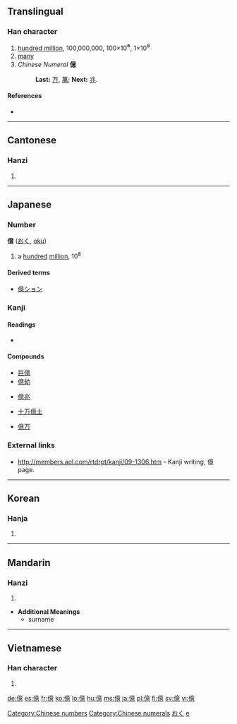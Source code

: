 {{see|亿}}<!-- may be replaced by zh-forms -->
==Translingual==

===Han character===
{{Han char|rn=9|rad=人|as=13|sn=15|four=2023<sub>6</sub>|canj=人卜廿心 (OYTP)}}

#[[hundred million]], 100,000,000, 100×10<big>⁶</big>, 1×10<big>⁸</big>
#[[many]]
#''Chinese Numeral'' '''億'''
#:'''Last:''' [[万]], [[萬]]; '''Next:''' [[兆]]. 

====References====
* {{Han ref|kx=0118.270|dkj=01178|dj=0252.010|hdz=10227.060|uh=5104|ud=20740|bh=BBF5|bd=48117}}

[[Category:Chinese numbers]]
[[Category:Chinese numerals]]
----

==Cantonese==

===Hanzi===
{{yue-hanzi|jyut=jik1|y=yik1}}

# {{defn|Cantonese}}

----

==Japanese==

===Number===
'''億''' ([[おく]], [[oku]])

# a [[hundred]] [[million]], 10<sup>8</sup>

====Derived terms====
* [[億ション]]

===Kanji===
{{ja-kanji|grade=4|rs=人13}}

====Readings====
* {{ja-readings|on=[[おく]] (''oku'')|nanori=[[お]] (''o''), [[かた]] (''kata'')}}

====Compounds====
{{top4}}
* [[巨億]]
* [[億劫]]
{{mid4}}
* [[億兆]]
{{mid4}}
* [[十万億土]]
{{mid4}}
* [[億万]]
{{bottom}}

===External links===
* [http://members.aol.com/rtdrpt/kanji/09-1306.htm http://members.aol.com/rtdrpt/kanji/09-1306.htm] - Kanji writing, 億 page.

[[Category:1000 Japanese basic words|おく]]
[[Category:Japanese numbers| e]]

----

==Korean==

===Hanja===
{{ko-hanja|hangeul=[[억]]|rv=eok|mr=ŏk}}

# {{defn|Korean}}

----

==Mandarin==

===Hanzi===
{{cmn-hanzi|sim=亿|pin=[[yì]] ([[yi4]]), [[dàng]] ([[dang4]])|wg=i<sup>4</sup>, tang<sup>4</sup>}}

# {{defn|Mandarin}}

* '''Additional Meanings'''
** surname

----

==Vietnamese==

===Han character===
{{vi-hantu|ức}}

# {{defn|Vietnamese}}

[[de:億]]
[[es:億]]
[[fr:億]]
[[ko:億]]
[[lo:億]]
[[hu:億]]
[[ms:億]]
[[ja:億]]
[[pl:億]]
[[fi:億]]
[[sv:億]]
[[vi:億]]